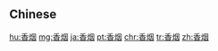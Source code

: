 {{also|香煙|香菸}}
==Chinese==
{{zh-see|香煙}}

[[hu:香烟]]
[[mg:香烟]]
[[ja:香烟]]
[[pt:香烟]]
[[chr:香烟]]
[[tr:香烟]]
[[zh:香烟]]